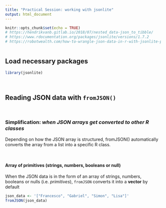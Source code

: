 ```yaml
---
title: "Practical Session: working with jsonlite"
output: html_document
---
```


```r
knitr::opts_chunk$set(echo = TRUE)
# https://hendrikvanb.gitlab.io/2018/07/nested_data-json_to_tibble/
# https://www.rdocumentation.org/packages/jsonlite/versions/1.7.2
# https://robotwealth.com/how-to-wrangle-json-data-in-r-with-jsonlite-purr-and-dplyr/
```

```r

```

## Load necessary packages

```r
library(jsonlite)
```

<br/>

## Reading JSON data with `fromJSON()`

<br/>

### Simplification: *when JSON arrays get converted to other R classes*

Depending on how the JSON array is structured, fromJSON() automatically converts the array from a list into a specific R class.

<br/>

#### Array of primitives (strings, numbers, booleans or null) 

When the JSON data is in the form of an array of strings, numbers, booleans or nulls (i.e. *primitives*), `fromJSON` converts it into a **vector** by default

```r
json_data <- '["Francesco", "Gabriel", "Simon", "Lisa"]'
fromJSON(json_data)
```

<br/>



